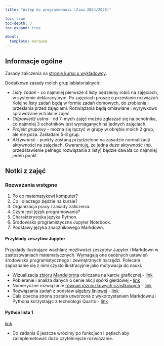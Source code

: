 ```yaml
---
title: "Wstęp do programowania (Zima 2024/2025)"

toc: true
toc-depth: 3
toc-expand: true

about:
  template: marquee
---
```


## Informacje ogólne

Zasady zaliczenia na [stronie kursu u wykładowcy](https://alfa.im.pwr.edu.pl/~giniew/doku.php?id=rok2425:zimowy:wdp).

Dodatkowe zasady moich grup lablatorialnych:

- *Listy zadań* - co najmniej pierwsze 4 listy będziemy robić na zajęciach, w systemie deklaracyjnym. Po zajęciach proszę o przesłanie rozwiązań. Kolejne listy zadań będą w formie zadań domowych, do zrobienia i przesłania przed zajęciami. Rozwiązania będą omiawiane i wyrywkowo sprawdzane w trakcie zajęć.
- *Odpowiedź ustna* - od 7-mych zajęć można zgłaszać się na ochotnika, co najmniej 3 ochotników jest wymaganych na jednych zajęciach.
- *Projekt grupowy* - można się łączyć w grupy w obrębie moich 2 grup, ale nie poza. Zakładam 5-8 grup.
- *Aktywność* - punkty zostaną przydzielone na zasadzie normalizacji aktywności na zajęciach. Gwarantuję, że jedna *duża* aktywność (np. przedstawienie pełnego rozwiązania z listy) będzie dawała co najmniej jeden punkt.

## Notki z zajęć

### Rozważania wstępne

1. Po co matematykowi komputer?
2. Co i dlaczego będzie na kursie?
3. Organizacja pracy i zasady zaliczenia.
4. Czym jest język programowania?
5. Charakterystyka języka Python.
6. Środowisko programistyczne Jupyter Notebook.
7. Podstawy języka znacznikowego Markdown.

#### Przykłady zeszytów Jupyter

Przykłady ilustrujące wachlarz możliwości zeszytów Jupyter i Markdown w zastosowaniach matematycznych.
Wymagają one osobnych ustawień środowiska programistycznego i zewnętrznych narzędzi.
Polecam zapoznanie się z nimi czysto ilustracyjnie jako motywacja do nauki.

- Wizualizacja [zbioru Mandelbrota](https://www.wikiwand.com/pl/articles/Zbi%C3%B3r_Mandelbrota) obliczana na karcie graficznej - [link](https://github.com/bwrob/bwrob.github.io/tree/main/pages/notebooks/mandebrot.ipynb)
- Pobieranie i analiza danych o cenie akcji spółki giełdowej - [link](https://github.com/bwrob/bwrob.github.io/tree/main/pages/notebooks/cd_projekt_red.ipynb)
- Numeryczne rozwiązanie [równań różniczkowych cząstkowych](https://www.wikiwand.com/pl/articles/R%C3%B3wnanie_r%C3%B3%C5%BCniczkowe_cz%C4%85stkowe) - [link](https://github.com/jorgensd/dolfinx-tutorial/blob/main/chapter1/fundamentals_code.ipynb)
- Rozwiązania zadań z podstaw [algebry liniowej](https://www.wikiwand.com/pl/articles/Algebra_liniowa) - [link](https://github.com/weijie-chen/Linear-Algebra-With-Python/blob/master/notebooks/Chapter%201%20-%20Linear%20Equation%20System.ipynb)
- Cała obecna strona została utworzona z wykorzystaniem Markdownu i Pythona korzystając z technologii Quarto - [link](https://quarto.org/)

#### Python lista 1

[link](https://alfa.im.pwr.edu.pl/~giniew/lib/exe/fetch.php?media=rok2425:zimowy:wstep_-_lista_1.ipynb)

- Do zadania 6 jeszcze wrócimy po funkcjach i pętlach aby zaimplemetować dużo czytelniejsze rozwiązanie.
